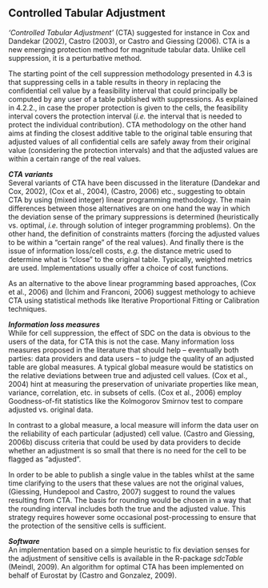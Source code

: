 ## Controlled Tabular Adjustment {#sec-CTA}

*'Controlled Tabular Adjustment'* (CTA) suggested for instance in Cox and Dandekar (2002), Castro (2003), or Castro and Giessing (2006). CTA is a new emerging protection method for magnitude tabular data. Unlike cell suppression\index{cell suppression}, it is a perturbative method.

The starting point of the cell suppression\index{cell suppression} methodology presented in 4.3 is that suppressing cells in a table results in theory in replacing the confidential cell value by a feasibility interval that could principally be computed by any user of a table published with suppressions. As explained in 4.2.2., in case the proper protection is given to the cells, the feasibility interval covers the protection interval (*i.e.* the interval that is needed to protect the individual contribution). CTA methodology on the other hand aims at finding the closest additive table to the original table ensuring that adjusted values of all confidential cells are safely away from their original value (considering the protection intervals) and that the adjusted values are within a certain range of the real values.\

***CTA variants***\
Several variants of CTA have been discussed in the literature (Dandekar and Cox, 2002), (Cox et al., 2004), (Castro, 2006) etc., suggesting to obtain CTA by using (mixed integer) linear programming methodology. The main differences between those alternatives are on one hand the way in which the deviation sense of the primary suppressions is determined (heuristically vs. optimal, *i.e.* through solution of integer programming problems). On the other hand, the definition of constraints matters (forcing the adjusted values to be within a "certain range" of the real values). And finally there is the issue of information loss/cell costs, *e.g.* the distance metric used to determine what is "close" to the original table. Typically, weighted metrics are used. Implementations usually offer a choice of cost functions.

As an alternative to the above linear programming based approaches, (Cox et al., 2006) and (Ichim and Franconi, 2006) suggest methology to achieve CTA using statistical methods like Iterative Proportional Fitting or Calibration techniques.\

***Information loss measures***\
While for cell suppression\index{cell suppression}, the effect of SDC on the data is obvious to the users of the data, for CTA this is not the case. Many information loss measures proposed in the literature that should help -- eventually both parties: data providers and data users -- to judge the quality of an adjusted table are global measures. A typical global measure would be statistics on the relative deviations between true and adjusted cell values. (Cox et al., 2004) hint at measuring the preservation of univariate properties like mean, variance, correlation, etc. in subsets of cells. (Cox et al., 2006) employ Goodness-of-fit statistics like the Kolmogorov Smirnov test to compare adjusted vs. original data.

In contrast to a global measure, a local measure will inform the data user on the reliability of each particular (adjusted) cell value. (Castro and Giessing, 2006b) discuss criteria that could be used by data providers to decide whether an adjustment is so small that there is no need for the cell to be flagged as "adjusted".

In order to be able to publish a single value in the tables whilst at the same time clarifying to the users that these values are not the original values, (Giessing, Hundepool and Castro, 2007) suggest to round the values resulting from CTA. The basis for rounding would be chosen in a way that the rounding interval includes both the true and the adjusted value. This strategy requires however some occasional post-processing to ensure that the protection of the sensitive cells is sufficient.\

***Software***\
An implementation based on a simple heuristic to fix deviation senses for the adjustment of sensitive cells is available in the R-package *sdcTable* (Meindl, 2009). An algorithm for optimal CTA has been implemented on behalf of Eurostat by (Castro and Gonzalez, 2009).

